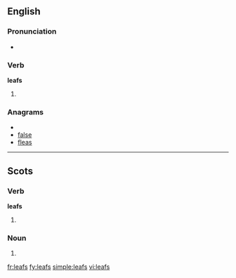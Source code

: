 ==English==

===Pronunciation===
*{{IPA|/liːfs/}}

===Verb===
'''leafs'''

# {{third-person singular of|[[leaf#Verb|leaf]]}}

===Anagrams===
* {{alphagram|aefls}}
* [[false#English|false]]
* [[fleas#English|fleas]]

----

==Scots==

===Verb===
'''leafs'''

# {{third-person singular of|[[leaf#Scots|leaf]]|lang=Scots}}

===Noun===
{{sco-pl}}

# {{plural of|[[leaf#Scots|leaf]]|lang=Scots}}

[[fr:leafs]]
[[fy:leafs]]
[[simple:leafs]]
[[vi:leafs]]